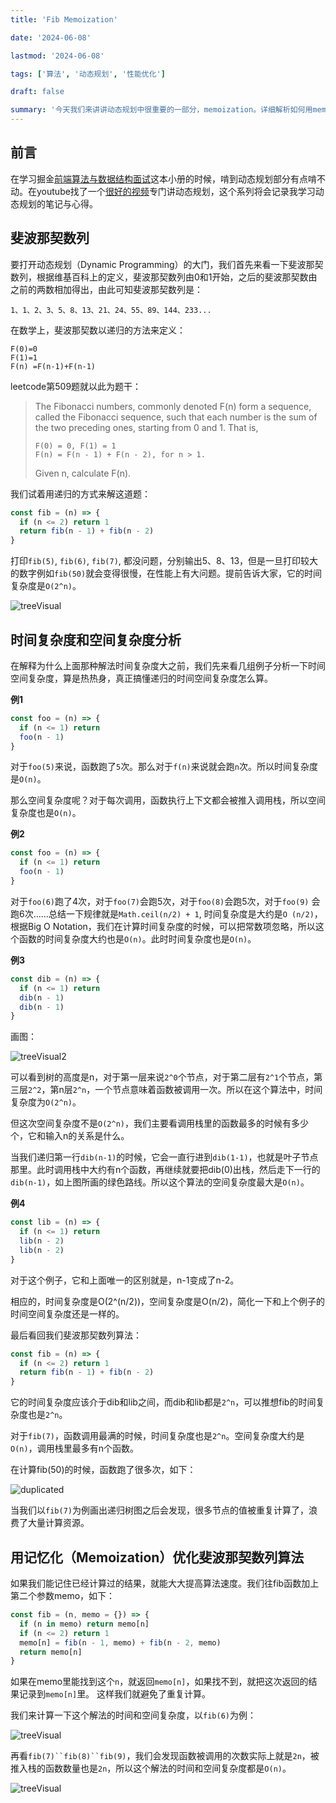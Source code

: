 ```yaml
---
title: 'Fib Memoization'

date: '2024-06-08'

lastmod: '2024-06-08'

tags: ['算法', '动态规划', '性能优化']

draft: false

summary: '今天我们来讲讲动态规划中很重要的一部分，memoization。详细解析如何用memoization优化斐波那契数列算法，以及如何计算递归解法的时间和空间复杂度。'
---
```


## 前言

在学习掘金[前端算法与数据结构面试](https://juejin.cn/book/6844733800300150797?enter_from=course_center&utm_source=course_center)这本小册的时候，啃到动态规划部分有点啃不动。在youtube找了一个[很好的视频](https://www.youtube.com/watch?v=oBt53YbR9Kk&list=PLtc4S9-a2fprxWMv_ZR0ggxJOdXAT_Gd5&index=22)专门讲动态规划，这个系列将会记录我学习动态规划的笔记与心得。

## 斐波那契数列

要打开动态规划（Dynamic Programming）的大门，我们首先来看一下斐波那契数列，根据维基百科上的定义，斐波那契数列由0和1开始，之后的斐波那契数由之前的两数相加得出，由此可知斐波那契数列是：

```
1、1、2、3、5、8、13、21、24、55、89、144、233...
```

在数学上，斐波那契数以递归的方法来定义：

```
F(0)=0
F(1)=1
F(n) =F(n-1)+F(n-1)
```

leetcode第509题就以此为题干：

> The Fibonacci numbers, commonly denoted F(n) form a sequence, called the Fibonacci sequence, such that each number is the sum of the two preceding ones, starting from 0 and 1. That is,
>
> ```
> F(0) = 0, F(1) = 1
> F(n) = F(n - 1) + F(n - 2), for n > 1.
>
> ```
>
> Given n, calculate F(n).

我们试着用递归的方式来解这道题：

```javascript
const fib = (n) => {
  if (n <= 2) return 1
  return fib(n - 1) + fib(n - 2)
}
```

打印`fib(5)`, `fib(6)`, `fib(7)`, 都没问题，分别输出5、8、13，但是一旦打印较大的数字例如`fib(50)`就会变得很慢，在性能上有大问题。提前告诉大家，它的时间复杂度是`O(2^n)`。

<Image alt="treeVisual" src="/static/images/blog-06-2024/treeVisual.png" width={500} height={300} />

## 时间复杂度和空间复杂度分析

在解释为什么上面那种解法时间复杂度大之前，我们先来看几组例子分析一下时间空间复杂度，算是热热身，真正搞懂递归的时间空间复杂度怎么算。

**例1**

```javascript
const foo = (n) => {
  if (n <= 1) return
  foo(n - 1)
}
```

对于`foo(5)`来说，函数跑了`5`次。那么对于`f(n)`来说就会跑`n`次。所以时间复杂度是`O(n)`。

那么空间复杂度呢？对于每次调用，函数执行上下文都会被推入调用栈，所以空间复杂度也是`O(n)`。

**例2**

```javascript
const foo = (n) => {
  if (n <= 1) return
  foo(n - 1)
}
```

对于`foo(6)`跑了4次，对于`foo(7)`会跑5次，对于`foo(8)`会跑5次，对于`foo(9)` 会跑6次......总结一下规律就是`Math.ceil(n/2) + 1`, 时间复杂度是大约是`O (n/2)`，根据Big O Notation，我们在计算时间复杂度的时候，可以把常数项忽略，所以这个函数的时间复杂度大约也是`O(n)`。此时时间复杂度也是`O(n)`。

**例3**

```javascript
const dib = (n) => {
  if (n <= 1) return
  dib(n - 1)
  dib(n - 1)
}
```

画图：

<Image
  alt="treeVisual2"
  src="/static/images/blog-06-2024/treeVisual2.png"
  width={500}
  height={300}
/>

可以看到树的高度是n，对于第一层来说`2^0`个节点，对于第二层有`2^1`个节点，第三层`2^2`，第n层`2^n`，一个节点意味着函数被调用一次。所以在这个算法中，时间复杂度为`O(2^n)`。

但这次空间复杂度不是`O(2^n)`，我们主要看调用栈里的函数最多的时候有多少个，它和输入n的关系是什么。

当我们递归第一行`dib(n-1)`的时候，它会一直行进到`dib(1-1)`，也就是叶子节点那里。此时调用栈中大约有n个函数，再继续就要把dib(0)出栈，然后走下一行的`dib(n-1)`，如上图所画的绿色路线。所以这个算法的空间复杂度最大是`O(n)`。

**例4**

```javascript
const lib = (n) => {
  if (n <= 1) return
  lib(n - 2)
  lib(n - 2)
}
```

对于这个例子，它和上面唯一的区别就是，n-1变成了n-2。

相应的，时间复杂度是O(2^(n/2))，空间复杂度是O(n/2)，简化一下和上个例子的时间空间复杂度还是一样的。

最后看回我们斐波那契数列算法：

```javascript
const fib = (n) => {
  if (n <= 2) return 1
  return fib(n - 1) + fib(n - 2)
}
```

它的时间复杂度应该介于dib和lib之间，而dib和lib都是`2^n`，可以推想fib的时间复杂度也是`2^n`。

对于`fib(7)`，函数调用最满的时候，时间复杂度也是`2^n`。空间复杂度大约是`O(n)`，调用栈里最多有n个函数。

在计算fib(50)的时候，函数跑了很多次，如下：

<Image alt="duplicated" src="/static/images/blog-06-2024/duplicated.png" width={500} height={300} />

当我们以`fib(7)`为例画出递归树图之后会发现，很多节点的值被重复计算了，浪费了大量计算资源。

## 用记忆化（Memoization）优化斐波那契数列算法

如果我们能记住已经计算过的结果，就能大大提高算法速度。我们往fib函数加上第二个参数memo，如下：

```javascript
const fib = (n, memo = {}) => {
  if (n in memo) return memo[n]
  if (n <= 2) return 1
  memo[n] = fib(n - 1, memo) + fib(n - 2, memo)
  return memo[n]
}
```

如果在memo里能找到这个`n`，就返回`memo[n]`，如果找不到，就把这次返回的结果记录到`memo[n]`里。
这样我们就避免了重复计算。

我们来计算一下这个解法的时间和空间复杂度，以`fib(6)`为例：

<Image alt="treeVisual" src="/static/images/blog-06-2024/memoized.png" width={500} height={300} />

再看`fib(7)``fib(8)``fib(9)`，我们会发现函数被调用的次数实际上就是`2n`，被推入栈的函数数量也是`2n`，所以这个解法的时间和空间复杂度都是`O(n)`。

<Image
  alt="treeVisual"
  src="/static/images/blog-06-2024/fib-memoized.png"
  width={500}
  height={300}
/>
